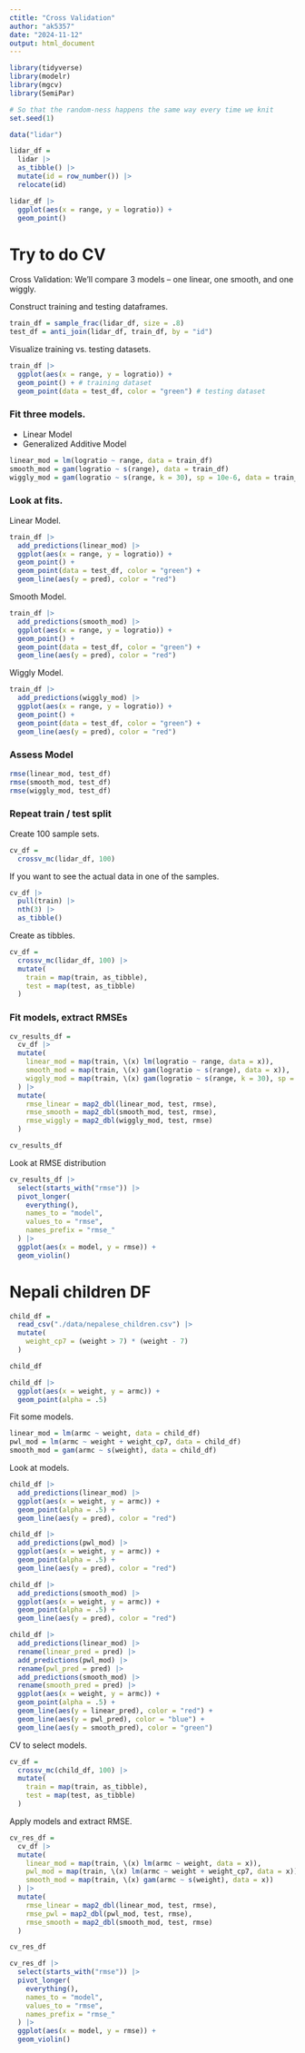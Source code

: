 ```yaml
---
ctitle: "Cross Validation"
author: "ak5357"
date: "2024-11-12"
output: html_document
---
```


```r
library(tidyverse)
library(modelr)
library(mgcv)
library(SemiPar)

# So that the random-ness happens the same way every time we knit
set.seed(1)
```

```r
data("lidar")

lidar_df =
  lidar |> 
  as_tibble() |> 
  mutate(id = row_number()) |> 
  relocate(id)
```

```r
lidar_df |> 
  ggplot(aes(x = range, y = logratio)) +
  geom_point()
```


# Try to do CV

Cross Validation: We'll compare 3 models -- one linear, one smooth, and one wiggly.

Construct training and testing dataframes.
```r
train_df = sample_frac(lidar_df, size = .8)
test_df = anti_join(lidar_df, train_df, by = "id")
```

Visualize training vs. testing datasets.
```r
train_df |> 
  ggplot(aes(x = range, y = logratio)) +
  geom_point() + # training dataset
  geom_point(data = test_df, color = "green") # testing dataset
```

### Fit three models.

* Linear Model
* Generalized Additive Model
```r
linear_mod = lm(logratio ~ range, data = train_df)
smooth_mod = gam(logratio ~ s(range), data = train_df)
wiggly_mod = gam(logratio ~ s(range, k = 30), sp = 10e-6, data = train_df)
```

### Look at fits.

Linear Model.
```r
train_df |> 
  add_predictions(linear_mod) |> 
  ggplot(aes(x = range, y = logratio)) + 
  geom_point() +
  geom_point(data = test_df, color = "green") +
  geom_line(aes(y = pred), color = "red")
```

Smooth Model.
```r
train_df |> 
  add_predictions(smooth_mod) |> 
  ggplot(aes(x = range, y = logratio)) + 
  geom_point() +
  geom_point(data = test_df, color = "green") +
  geom_line(aes(y = pred), color = "red")
```

Wiggly Model.
```r
train_df |> 
  add_predictions(wiggly_mod) |> 
  ggplot(aes(x = range, y = logratio)) + 
  geom_point() +
  geom_point(data = test_df, color = "green") +
  geom_line(aes(y = pred), color = "red")
```

### Assess Model

```r
rmse(linear_mod, test_df)
rmse(smooth_mod, test_df)
rmse(wiggly_mod, test_df)
```

### Repeat train / test split

Create 100 sample sets.
```r
cv_df =
  crossv_mc(lidar_df, 100)
```

If you want to see the actual data in one of the samples.
```r
cv_df |> 
  pull(train) |> 
  nth(3) |> 
  as_tibble()
```

Create as tibbles.
```r
cv_df =
  crossv_mc(lidar_df, 100) |> 
  mutate(
    train = map(train, as_tibble),
    test = map(test, as_tibble)
  )
```

### Fit models, extract RMSEs

```r
cv_results_df =
  cv_df |> 
  mutate(
    linear_mod = map(train, \(x) lm(logratio ~ range, data = x)),
    smooth_mod = map(train, \(x) gam(logratio ~ s(range), data = x)),
    wiggly_mod = map(train, \(x) gam(logratio ~ s(range, k = 30), sp = 10e-6, data = x))
  ) |> 
  mutate(
    rmse_linear = map2_dbl(linear_mod, test, rmse),
    rmse_smooth = map2_dbl(smooth_mod, test, rmse),
    rmse_wiggly = map2_dbl(wiggly_mod, test, rmse)
  )

cv_results_df  
```

Look at RMSE distribution

```r
cv_results_df |> 
  select(starts_with("rmse")) |> 
  pivot_longer(
    everything(),
    names_to = "model",
    values_to = "rmse",
    names_prefix = "rmse_"
  ) |> 
  ggplot(aes(x = model, y = rmse)) +
  geom_violin()
```


# Nepali children DF

```r
child_df =
  read_csv("./data/nepalese_children.csv") |> 
  mutate(
    weight_cp7 = (weight > 7) * (weight - 7)
  )

child_df
```

```r
child_df |> 
  ggplot(aes(x = weight, y = armc)) +
  geom_point(alpha = .5)
```

Fit some models.
```r
linear_mod = lm(armc ~ weight, data = child_df)
pwl_mod = lm(armc ~ weight + weight_cp7, data = child_df)
smooth_mod = gam(armc ~ s(weight), data = child_df)
```

Look at models.
```r
child_df |> 
  add_predictions(linear_mod) |> 
  ggplot(aes(x = weight, y = armc)) +
  geom_point(alpha = .5) +
  geom_line(aes(y = pred), color = "red")
```

```r
child_df |> 
  add_predictions(pwl_mod) |> 
  ggplot(aes(x = weight, y = armc)) +
  geom_point(alpha = .5) +
  geom_line(aes(y = pred), color = "red")
```

```r
child_df |> 
  add_predictions(smooth_mod) |> 
  ggplot(aes(x = weight, y = armc)) +
  geom_point(alpha = .5) +
  geom_line(aes(y = pred), color = "red")
```


```r
child_df |> 
  add_predictions(linear_mod) |> 
  rename(linear_pred = pred) |> 
  add_predictions(pwl_mod) |> 
  rename(pwl_pred = pred) |> 
  add_predictions(smooth_mod) |> 
  rename(smooth_pred = pred) |> 
  ggplot(aes(x = weight, y = armc)) +
  geom_point(alpha = .5) +
  geom_line(aes(y = linear_pred), color = "red") +
  geom_line(aes(y = pwl_pred), color = "blue") +
  geom_line(aes(y = smooth_pred), color = "green")
```


CV to select models.

```r
cv_df = 
  crossv_mc(child_df, 100) |> 
  mutate(
    train = map(train, as_tibble),
    test = map(test, as_tibble)
  )
```

Apply models and extract RMSE.

```r
cv_res_df =
  cv_df |> 
  mutate(
    linear_mod = map(train, \(x) lm(armc ~ weight, data = x)),
    pwl_mod = map(train, \(x) lm(armc ~ weight + weight_cp7, data = x)),
    smooth_mod = map(train, \(x) gam(armc ~ s(weight), data = x))
  ) |> 
  mutate(
    rmse_linear = map2_dbl(linear_mod, test, rmse),
    rmse_pwl = map2_dbl(pwl_mod, test, rmse),
    rmse_smooth = map2_dbl(smooth_mod, test, rmse)
  )

cv_res_df
```

```r
cv_res_df |> 
  select(starts_with("rmse")) |> 
  pivot_longer(
    everything(),
    names_to = "model",
    values_to = "rmse",
    names_prefix = "rmse_"
  ) |> 
  ggplot(aes(x = model, y = rmse)) +
  geom_violin()
```










